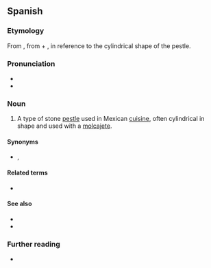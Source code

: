 ==Spanish==

===Etymology===
From {{bor|es|nci|texōlōtl||grinding stone, pestle}}, from {{m|nci|teci||to grind maize}} + {{m|nci|ōlōtl||corncob}}, in reference to the cylindrical shape of the pestle.

===Pronunciation===
* {{es-IPA}}
* {{rhymes|ote|lang=es}}

===Noun===
{{es-noun|m}}

# A type of stone [[pestle]] used in Mexican [[cuisine]], often cylindrical in shape and used with a [[molcajete]].

====Synonyms====
* {{sense|stone pestle}} {{l|es|mano}}, {{l|es|pilón}}

====Related terms====
* {{l|es|olote}}

====See also====
* {{l|es|metate}}
* {{l|es|molcajete}}

===Further reading===
* {{R:DRAE}}